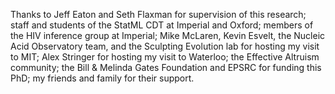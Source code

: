 Thanks to Jeff Eaton and Seth Flaxman for supervision of this research;
staff and students of the StatML CDT at Imperial and Oxford;
members of the HIV inference group at Imperial;
Mike McLaren, Kevin Esvelt, the Nucleic Acid Observatory team, and the Sculpting Evolution lab for hosting my visit to MIT;
Alex Stringer for hosting my visit to Waterloo;
the Effective Altruism community;
the Bill & Melinda Gates Foundation and EPSRC for funding this PhD;
my friends and family for their support.

\begin{flushright}
Adam Howes \\
Imperial College London\\
2023
\end{flushright}
